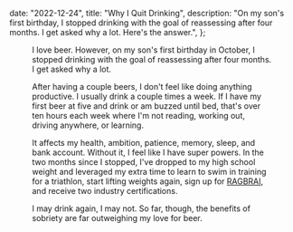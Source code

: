 
  date: "2022-12-24",
  title: "Why I Quit Drinking",
  description:
    "On my son's first birthday, I stopped drinking with the goal of reassessing after four months. I get asked why a lot. Here's the answer.",
};


<Figure alt="Glass of beer." src={beer} />

I love beer. However, on my son's first birthday in October, I stopped drinking with the goal of reassessing after four months. I get asked why a lot.

After having a couple beers, I don't feel like doing anything productive. I usually drink a couple times a week. If I have my first beer at five and drink or am buzzed until bed, that's over ten hours each week where I'm not reading, working out, driving anywhere, or learning.

It affects my health, ambition, patience, memory, sleep, and bank account. Without it, I feel like I have super powers. In the two months since I stopped, I've dropped to my high school weight and leveraged my extra time to learn to swim in training for a triathlon, start lifting weights again, sign up for [RAGBRAI](https://ragbrai.com/), and receive two industry certifications.

I may drink again, I may not. So far, though, the benefits of sobriety are far outweighing my love for beer.
